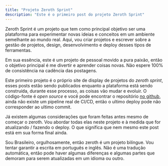 ```yaml
---
title: "Projeto Zeroth Sprint"
description: "Este é o primeiro post do projeto Zeroth Sprint"
---
```


Zeroth Sprint é um projeto que tem como principal objetivo ser uma plataforma
para experimentar novas ideias e conceitos em um ambiente semelhante ao mundo
real. Aqui, vou criar projetos e escrever sobre a gestão de projetos, design,
desenvolvimento e deploy desses tipos de ferramentas.

Em sua essência, este é um projeto de pessoal movido a pura paixão, então o
objetivo principal é me divertir e aprender coisas novas. Não espere 100% de
consistência na cadência das postagens.

Este primeiro projeto é o próprio site de display de projetos do _zeroth
sprint_, esses posts estão sendo publicados enquanto a plataforma está sendo
construída, durante esse processo, as coisas vão mudar e evoluir. O código-fonte
é _open source_ e você pode encontrar o repositório
[no github](https://github.com/ygor-the-monster/zeroth), ainda não existe um
pipeline real de CI/CD, então o ultimo deploy pode não corresponder ao ultimo
commit.

Já existem algumas considerações que foram feitas antes mesmo de começar o
zeroth. Vou abordar todas elas neste projeto e à medida que for atualizando /
fazendo o deploy. O que significa que nem mesmo este post está em sua forma
final ainda.

Sou Brasileiro, orgulhosamente, então zeroth é um projeto bilíngue. Vou tentar
garantir a escrita em português e inglês. Não é uma tradução automática, então
pode haver algumas diferenças e algumas partes que demoram para serem
atualizadas em um idioma ou outro.